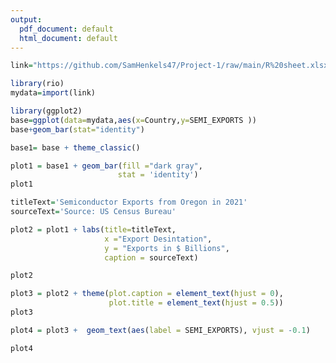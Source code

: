 ```yaml
---
output:
  pdf_document: default
  html_document: default
---
```



```r
link="https://github.com/SamHenkels47/Project-1/raw/main/R%20sheet.xlsx"

library(rio)
mydata=import(link)

```


```r
library(ggplot2)
base=ggplot(data=mydata,aes(x=Country,y=SEMI_EXPORTS ))
base+geom_bar(stat="identity")

base1= base + theme_classic()

```
```r
plot1 = base1 + geom_bar(fill ="dark gray",
                        stat = 'identity') 
plot1
```
```r
titleText='Semiconductor Exports from Oregon in 2021'
sourceText='Source: US Census Bureau'

plot2 = plot1 + labs(title=titleText,
                     x ="Export Desintation", 
                     y = "Exports in $ Billions",
                     caption = sourceText) 

plot2

```
```r
plot3 = plot2 + theme(plot.caption = element_text(hjust = 0), 
                      plot.title = element_text(hjust = 0.5))
plot3
```

```r
plot4 = plot3 +  geom_text(aes(label = SEMI_EXPORTS), vjust = -0.1)

plot4
```